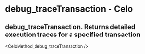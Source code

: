 # debug_traceTransaction  - Celo

## debug_traceTransaction. Returns detailed execution traces for a specified transaction


<CeloMethod_debug_traceTransaction />
